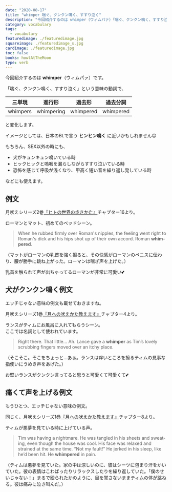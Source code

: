 ```yaml
---
date: "2020-08-17"
title: "whimper 喘ぐ、クンクン鳴く、すすり泣く"
description: "今回紹介するのは whimper（ウィムパァ）「喘ぐ、クンクン鳴く、すすり泣く」という意味の動詞です。例文は、月吠えシリーズ2巻『ヒトの世界の歩きかた』より"
category: vocabulary
tags:
  - vocabulary
featuredimage: ./featuredimage.jpg
squareimage: ./featuredimage_s.jpg
cardimage: ./featuredimage.jpg
toc: false
books: howlAtTheMoon
type: verb
---
```



今回紹介するのは __whimper__（ウィムパァ）です。  

「喘ぐ、クンクン鳴く、すすり泣く」という意味の動詞で、

|三単現|進行形|過去形|過去分詞|
|---|---|---|---|
|whimpers|whimpering|whimpered|whimpered|

と変化します。

イメージとしては、日本のBLで言う __ヒンヒン鳴く__ に近いかもしれません😊

もちろん、SEX以外の時にも、

- 犬がキュンキュン鳴いている時
- ヒックヒックと嗚咽を漏らしながらすすり泣いている時
- 恐怖を感じて呼吸が浅くなり、甲高く短い音を繰り返し発している時

などにも使えます。

<VocabularySeriesMoan current="whimper" />

## 例文

月吠えシリーズ2巻[『ヒトの世界の歩きかた』](/mm-romance/how-to-walk-like-a-man/)チャプター16より。

ローマンとマット、初めてのベッドシーン。

<Blockquote book srcBook="howToWalkLikeAMan" lang="en" chapter="16">
When he rubbed firmly over Roman's nipples, the feeling went right to Roman's dick and his hips shot up of their own accord. Roman <strong>whimpered</strong>.
</Blockquote>

<p className="translation">（マットがローマンの乳首を強く擦ると、その快感がローマンのペニスに伝わり、腰が勝手に跳ね上がった。ローマンは喘ぎ声を上げた。）</p>

乳首を触られて声が出ちゃってるローマンが非常に可愛い💕

## 犬がクンクン鳴く例文

エッチじゃない意味の例文も載せておきますね。

月吠えシリーズ1巻[『月への吠えかた教えます』](/mm-romance/how-to-howl-at-the-moon/)チャプター4より。

ランスがティムにお風呂に入れてもらうシーン。  
ここでは名詞として使われています。

<Blockquote book srcBook="howToHowlAtTheMoon" lang="en" chapter="4">
Right there. That little… Ah. Lance gave a <strong>whimper</strong> as Tim’s lovely scrubbing fingers moved over an itchy place.
</Blockquote>

<p className="translation">（そこそこ。そこをちょっと…あぁ。ランスは痒いところを擦るティムの見事な指使いにうめき声をあげた。）</p>

お堅いランスがクンクン言ってると思うと可愛くて可愛くて💕

## 痛くて声を上げる例文

もうひとつ、エッチじゃない意味の例文。

同じく、月吠えシリーズ1巻[『月への吠えかた教えます』](/mm-romance/how-to-howl-at-the-moon/)チャプター8より。

ティムが悪夢を見ている時に上げている声。

<Blockquote book srcBook="howToHowlAtTheMoon" lang="en" chapter="8">
Tim was having a nightmare. He was tangled in his sheets and sweating, even though the house was cool. His face was relaxed and strained at the same time. “Not my fault!” He jerked in his sleep, like he’d been hit. He <strong>whimpered</strong> in pain.
</Blockquote>

<p className="translation">（ティムは悪夢を見ていた。家の中は涼しいのに、彼はシーツに包まり汗をかいていた。彼の表情はこわばったりリラックスしたりを繰り返していた。「僕のせいじゃない！」まるで殴られたかのように、目を覚さないままティムの体が跳ねる。彼は痛みに泣き叫んだ。）</p>

<VocabularyFooter book="howToHowlAtTheMoon" />
